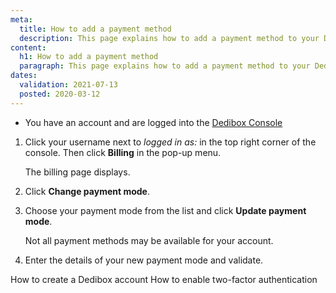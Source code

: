 ```yaml
---
meta:
  title: How to add a payment method
  description: This page explains how to add a payment method to your Dedibox console.
content:
  h1: How to add a payment method
  paragraph: This page explains how to add a payment method to your Dedibox console.
dates:
  validation: 2021-07-13
  posted: 2020-03-12
---
```


<Message type="requirement">

  - You have an account and are logged into the [Dedibox Console](https://console.online.net) 

</Message>

1. Click your username next to _logged in as:_ in the top right corner of the console. Then click **Billing** in the pop-up menu.

    <Lightbox src="scaleway-dedibox-popup.png" alt="" />

   The billing page displays.

2. Click **Change payment mode**.

    <Lightbox src="scaleway-dedibox-paymentmode.png" alt="" />

3. Choose your payment mode from the list and click **Update payment mode**.

    <Lightbox src="scaleway-dedibox-new-paymentmode.png" alt="" />

    <Message type="note">

    Not all payment methods may be available for your account.

    </Message>

4. Enter the details of your new payment mode and validate.

<Navigation title="See Also">
  <PreviousButton to="/dedibox-console/my-account/how-to/create-a-dedibox-account/">How to create a Dedibox account</PreviousButton>
  <NextButton to="/dedibox-console/my-account/how-to/enable-two-factor-authentication/">How to enable two-factor authentication</NextButton>
</Navigation>
